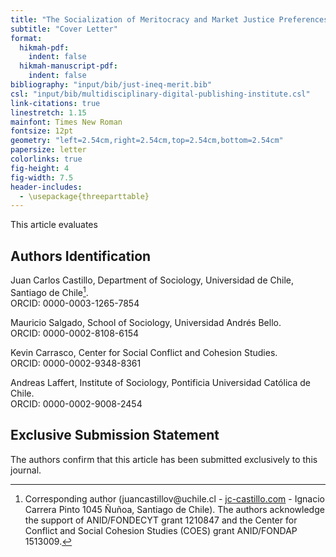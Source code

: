 ```yaml
---
title: "The Socialization of Meritocracy and Market Justice Preferences at School"
subtitle: "Cover Letter"
format:
  hikmah-pdf: 
    indent: false
  hikmah-manuscript-pdf: 
    indent: false
bibliography: "input/bib/just-ineq-merit.bib"
csl: "input/bib/multidisciplinary-digital-publishing-institute.csl"
link-citations: true
linestretch: 1.15       
mainfont: Times New Roman
fontsize: 12pt          
geometry: "left=2.54cm,right=2.54cm,top=2.54cm,bottom=2.54cm"
papersize: letter
colorlinks: true
fig-height: 4
fig-width: 7.5
header-includes:
  - \usepackage{threeparttable}
---
```


This article evaluates

## Authors Identification

Juan Carlos Castillo, Department of Sociology, Universidad de Chile, Santiago de Chile[^*].  
ORCID: 0000-0003-1265-7854

Mauricio Salgado, School of Sociology, Universidad Andrés Bello.  
ORCID: 0000-0002-8108-6154

Kevin Carrasco, Center for Social Conflict and Cohesion Studies.  
ORCID: 0000-0002-9348-8361

Andreas Laffert, Institute of Sociology, Pontificia Universidad Católica de Chile.  
ORCID: 0000-0002-9008-2454


## Exclusive Submission Statement

The authors confirm that this article has been submitted exclusively to this journal.

[^*]: Corresponding author (juancastillov@uchile.cl - [jc-castillo.com](https://juancarloscastillo.github.io/jc-castillo/) - Ignacio Carrera Pinto 1045 Ñuñoa, Santiago de Chile). The authors acknowledge the support of ANID/FONDECYT grant 1210847 and the Center for Conflict and Social Cohesion Studies (COES) grant ANID/FONDAP 1513009.
